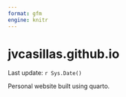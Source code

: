 ```yaml
---
format: gfm
engine: knitr
---
```


# jvcasillas.github.io

Last update: `r Sys.Date()`  

Personal website built using quarto. 
